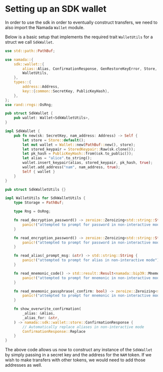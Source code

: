 # Setting up an SDK wallet

In order to use the sdk in order to eventually construct transfers, we need to also import the Namada `Wallet` module.

Below is a basic setup that implements the required trait `WalletUtils` for a struct we call `SdkWallet`.

```rust
use std::path::PathBuf;

use namada::{
    sdk::wallet::{
        alias::Alias, ConfirmationResponse, GenRestoreKeyError, Store, StoredKeypair, Wallet,
        WalletUtils,
    },
    types::{
        address::Address,
        key::{common::SecretKey, PublicKeyHash},
    },
};
use rand::rngs::OsRng;

pub struct SdkWallet {
    pub wallet: Wallet<SdkWalletUtils>,
}

impl SdkWallet {
    pub fn new(sk: SecretKey, nam_address: Address) -> Self {
        let store = Store::default();
        let mut wallet = Wallet::new(PathBuf::new(), store);
        let stored_keypair = StoredKeypair::Raw(sk.clone());
        let pk_hash = PublicKeyHash::from(&sk.to_public());
        let alias = "alice".to_string();
        wallet.insert_keypair(alias, stored_keypair, pk_hash, true);
        wallet.add_address("nam", nam_address, true);
        Self { wallet }
    }
}

pub struct SdkWalletUtils {}

impl WalletUtils for SdkWalletUtils {
    type Storage = PathBuf;

    type Rng = OsRng;

    fn read_decryption_password() -> zeroize::Zeroizing<std::string::String> {
        panic!("attempted to prompt for password in non-interactive mode");
    }

    fn read_encryption_password() -> zeroize::Zeroizing<std::string::String> {
        panic!("attempted to prompt for password in non-interactive mode");
    }

    fn read_alias(_prompt_msg: &str) -> std::string::String {
        panic!("attempted to prompt for alias in non-interactive mode");
    }

    fn read_mnemonic_code() -> std::result::Result<namada::bip39::Mnemonic, GenRestoreKeyError> {
        panic!("attempted to prompt for mnemonic in non-interactive mode");
    }

    fn read_mnemonic_passphrase(_confirm: bool) -> zeroize::Zeroizing<std::string::String> {
        panic!("attempted to prompt for mnemonic in non-interactive mode");
    }

    fn show_overwrite_confirmation(
        _alias: &Alias,
        _alias_for: &str,
    ) -> namada::sdk::wallet::store::ConfirmationResponse {
        // Automatically replace aliases in non-interactive mode
        ConfirmationResponse::Replace
    }
}
```

The above code allows us now to construct any instance of the `SdkWallet` by simply passing in a secret key and the address for the `NAM` token. If we wish to make transfers with other tokens, we would need to add those addresses as well.